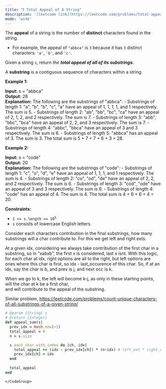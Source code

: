 ```yaml
---
title: "❗️ Total Appeal of A String"
description: '[leetcode link](https://leetcode.com/problems/total-appeal-of-a-string/description/)'
mode: 'wide'
---
```

<Tabs>
  <Tab title="Question" icon="circle-question" iconType="regular">
    <Card>
      <p>The <b>appeal</b> of a string is the number of <strong>distinct</strong> characters found in the string.</p>  <ul>  <li>For example, the appeal of <code>&quot;abbca&quot;</code> is <code>3</code> because it has <code>3</code> distinct characters: <code>&#39;a&#39;</code>, <code>&#39;b&#39;</code>, and <code>&#39;c&#39;</code>.</li> </ul>  <p>Given a string <code>s</code>, return <em>the <strong>total appeal of all of its <strong>substrings</strong>.</strong></em></p>  <p>A <strong>substring</strong> is a contiguous sequence of characters within a string.</p>   <p><strong class="example">Example 1:</strong></p>   <strong>Input:</strong> s = &quot;abbca&quot; <br/> <strong>Output:</strong> 28 <br/> <strong>Explanation:</strong> The following are the substrings of &quot;abbca&quot;: - Substrings of length 1: &quot;a&quot;, &quot;b&quot;, &quot;b&quot;, &quot;c&quot;, &quot;a&quot; have an appeal of 1, 1, 1, 1, and 1 respectively. The sum is 5. - Substrings of length 2: &quot;ab&quot;, &quot;bb&quot;, &quot;bc&quot;, &quot;ca&quot; have an appeal of 2, 1, 2, and 2 respectively. The sum is 7. - Substrings of length 3: &quot;abb&quot;, &quot;bbc&quot;, &quot;bca&quot; have an appeal of 2, 2, and 3 respectively. The sum is 7. - Substrings of length 4: &quot;abbc&quot;, &quot;bbca&quot; have an appeal of 3 and 3 respectively. The sum is 6. - Substrings of length 5: &quot;abbca&quot; has an appeal of 3. The sum is 3. The total sum is 5 + 7 + 7 + 6 + 3 = 28.   <p><strong class="example">Example 2:</strong></p>   <strong>Input:</strong> s = &quot;code&quot; <br/> <strong>Output:</strong> 20 <br/> <strong>Explanation:</strong> The following are the substrings of &quot;code&quot;: - Substrings of length 1: &quot;c&quot;, &quot;o&quot;, &quot;d&quot;, &quot;e&quot; have an appeal of 1, 1, 1, and 1 respectively. The sum is 4. - Substrings of length 2: &quot;co&quot;, &quot;od&quot;, &quot;de&quot; have an appeal of 2, 2, and 2 respectively. The sum is 6. - Substrings of length 3: &quot;cod&quot;, &quot;ode&quot; have an appeal of 3 and 3 respectively. The sum is 6. - Substrings of length 4: &quot;code&quot; has an appeal of 4. The sum is 4. The total sum is 4 + 6 + 6 + 4 = 20.    <p><strong>Constraints:</strong></p>  <ul>  <li><code>1 &lt;= s.length &lt;= 10<sup>5</sup></code></li>  <li><code>s</code> consists of lowercase English letters.</li> </ul> 
    </Card>
  </Tab>
  <Tab title="Solution" icon="lightbulb" iconType="regular" >
    <Card>
      Consider each characters contribution in the final substrings, how many substrings will a char contribute to. For this we get left and right exts.

At a given idx, considering we always take contribution of the first char in a substring, so in "xabxb",  the first x is considered, last x isnt.
With this logic, for each char at idx, right options are all to the right, but left options are ones where this char is first, so idx - last_occurence of this char.
So, if at an idx, say the char is b, and prev is j, and next occ is k. 

When we go to k, the left will become k-j, as only in these starting points, will the char at k be a first char,  
and will contribute to the appeal of the substring.

Similar problem, https://leetcode.com/problems/count-unique-characters-of-all-substrings-of-a-given-string/
</Card>
  <Expandable title="code">
    <CodeGroup dropdown>
```ruby title="Total Appeal of A String" lines
# @param {String} s
# @return {Integer}
def appeal_sum(s)
  prev_idx = Hash.new(-1)
  total_appeal = 0
  n = s.size

  s.each_char.with_index do |ch, idx|
    total_appeal += (idx - prev_idx[ch]) * (n-idx) # left_ext * right_ext
    prev_idx[ch] = idx
  end
  
  total_appeal
end
```
    </CodeGroup>
  </Expandable>
  </Tab>
</Tabs>